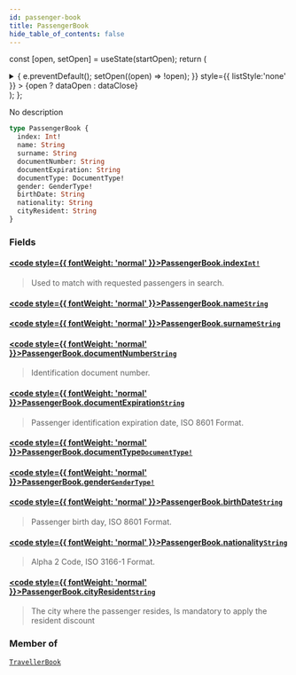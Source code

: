 ```yaml
---
id: passenger-book
title: PassengerBook
hide_table_of_contents: false
---
```






const [open, setOpen] = useState(startOpen);
return (
<details {...(open ? { open: true } : {})} className="details" style={{ border:'none', boxShadow:'none', background:'var(--ifm-background-color)' }}>
<summary
onClick={(e) => {
e.preventDefault();
setOpen((open) => !open);
}}
style={{ listStyle:'none' }} >
{open ? dataOpen : dataClose}
</summary>
{open && children}
</details>
);
};

No description

```graphql
type PassengerBook {
  index: Int!
  name: String
  surname: String
  documentNumber: String
  documentExpiration: String
  documentType: DocumentType!
  gender: GenderType!
  birthDate: String
  nationality: String
  cityResident: String
}
```

### Fields

#### [<code style={{ fontWeight: 'normal' }}>PassengerBook.<b>index</b></code>](#)<Bullet />[`Int!`](/api/scalars/int) <Badge class="badge badge--secondary" text="non-null"/> <Badge class="badge badge--secondary" text="scalar"/>

> Used to match with requested passengers in search.

#### [<code style={{ fontWeight: 'normal' }}>PassengerBook.<b>name</b></code>](#)<Bullet />[`String`](/api/scalars/string) <Badge class="badge badge--secondary" text="scalar"/>

>

#### [<code style={{ fontWeight: 'normal' }}>PassengerBook.<b>surname</b></code>](#)<Bullet />[`String`](/api/scalars/string) <Badge class="badge badge--secondary" text="scalar"/>

>

#### [<code style={{ fontWeight: 'normal' }}>PassengerBook.<b>documentNumber</b></code>](#)<Bullet />[`String`](/api/scalars/string) <Badge class="badge badge--secondary" text="scalar"/>

> Identification document number.

#### [<code style={{ fontWeight: 'normal' }}>PassengerBook.<b>documentExpiration</b></code>](#)<Bullet />[`String`](/api/scalars/string) <Badge class="badge badge--secondary" text="scalar"/>

> Passenger identification expiration date, ISO 8601 Format.

#### [<code style={{ fontWeight: 'normal' }}>PassengerBook.<b>documentType</b></code>](#)<Bullet />[`DocumentType!`](/api/enums/document-type) <Badge class="badge badge--secondary" text="non-null"/> <Badge class="badge badge--secondary" text="enum"/>

>

#### [<code style={{ fontWeight: 'normal' }}>PassengerBook.<b>gender</b></code>](#)<Bullet />[`GenderType!`](/api/enums/gender-type) <Badge class="badge badge--secondary" text="non-null"/> <Badge class="badge badge--secondary" text="enum"/>

>

#### [<code style={{ fontWeight: 'normal' }}>PassengerBook.<b>birthDate</b></code>](#)<Bullet />[`String`](/api/scalars/string) <Badge class="badge badge--secondary" text="scalar"/>

> Passenger birth day, ISO 8601 Format.

#### [<code style={{ fontWeight: 'normal' }}>PassengerBook.<b>nationality</b></code>](#)<Bullet />[`String`](/api/scalars/string) <Badge class="badge badge--secondary" text="scalar"/>

> Alpha 2 Code, ISO 3166-1 Format.

#### [<code style={{ fontWeight: 'normal' }}>PassengerBook.<b>cityResident</b></code>](#)<Bullet />[`String`](/api/scalars/string) <Badge class="badge badge--secondary" text="scalar"/>

> The city where the passenger resides, Is mandatory to apply the resident discount

### Member of

[`TravellerBook`](/api/objects/traveller-book) <Badge class="badge badge--secondary" text="object"/>
